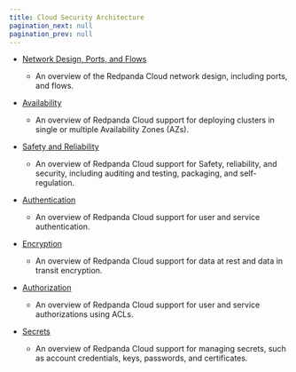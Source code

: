 ```yaml
---
title: Cloud Security Architecture
pagination_next: null
pagination_prev: null
---
```


<head>
    <meta name="title" content="Redpanda Cloud Security Architecture  | Redpanda Docs"/>
    <meta name="description" content="Redpanda Cloud security adheres to the most stringent compliance rules and requirements."/>
</head>

- [Network Design, Ports, and Flows](../cloud-security-architecture/cloud-security-network)

    - An overview of the Redpanda Cloud network design, including ports, and flows.

- [Availability](../cloud-security-architecture/cloud-availability)

    - An overview of Redpanda Cloud support for deploying clusters in single or multiple Availability Zones (AZs).

- [Safety and Reliability](../cloud-security-architecture/cloud-safety-reliability)

    - An overview of Redpanda Cloud support for Safety, reliability, and security, including auditing and testing, packaging, and self-regulation.

- [Authentication](../cloud-security-architecture/cloud-authentication)

   - An overview of Redpanda Cloud support for user and service authentication.

- [Encryption](../cloud-security-architecture/cloud-encryption)

   - An overview of Redpanda Cloud support for data at rest and data in transit encryption.

- [Authorization](../cloud-security-architecture/cloud-authorization)

   - An overview of Redpanda Cloud support for user and service authorizations using ACLs.

- [Secrets](../cloud-security-architecture/secrets)

   - An overview of Redpanda Cloud support for managing secrets, such as account credentials, keys, passwords, and certificates.
